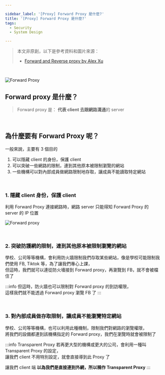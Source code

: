 ```yaml
---

sidebar_label: '[Proxy] Forward Proxy 是什麼?'
title: '[Proxy] Forward Proxy 是什麼?'
tags:
  - Security
  - System Design 

---
```


> 本文非原創，以下是參考資料和圖片來源：
> - [Forward and Reverse proxy by Alex Xu](https://www.linkedin.com/posts/alexxubyte_systemdesign-coding-interviewtips-activity-6990698121835986944-_gl8?utm_source=share&utm_medium=member_desktop) <br />
> 

<br />

![Forward Proxy](/img/forward-proxy.png)

## Forward proxy 是什麼？

> Forward proxy 是： **代表 client 去跟網路溝通**的 server

<br />

## 為什麼要有 Forward Proxy 呢？
一般來說，主要有 3 個目的

1. 可以隱藏 client 的身份，保護 client
2. 可以突破一些網路的限制，連到其他原本被限制瀏覽的網站
3. 一些機構可以對內部成員做網路限制地存取，讓成員不能讀取特定網站

<br />

### 1. 隱藏 client 身份，保護 client
利用 Forward Proxy 連接網路時，網路 server 只能得知 Forward Proxy 的 server 的 IP 位置

![Forward proxy](/img/forward-proxy-reason-1.png)


<br />

### 2. 突破防護網的限制，連到其他原本被限制瀏覽的網站
學校、公司等等機構，會利用防火牆限制我們存取某些網站，像是學校可能限制我們使用 FB, Tiktok 等，為了讓我們專心上課，<br />
但這時，我們就可以連從防火墻接到 Forward proxy，再瀏覽到 FB，就不會被檔住了

:::info
但這時，防火牆也可以限制對 Forward proxy 的到訪權限，<br />
這樣我們就不能透過 Forward proxy 瀏覽 FB 了
:::


<br />

### 3. 對內部成員做存取限制，讓成員不能瀏覽特定網站
學校、公司等等機構，也可以利用此種機制，限制我們對網路的瀏覽權限，<br />
將我們的設備都連到該機構指定的 Forward proxy，我們在瀏覽時就會被限制了

:::info Transparent Proxy
若再更大型的機構或更大的公司，會利用一種叫 Transparent Proxy 的設定，<br />
讓我們 client 不用特別設定，就會直接導到此 Proxy 了<br />

讓我們 client 端 **以為我們是直接連到外網，所以稱作 Transparent Proxy**
:::